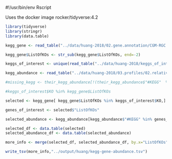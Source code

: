 #!/usr/bin/env Rscript

Uses the docker image rocker/tidyverse:4.2

```{r load packages needed}

library(tidyverse)
library(stringr)
library(data.table)

kegg_gene <- read_table("../data/huang-2018/02.gene.annotation/CGM-RGC.KEGG.gene.stat")

kegg_gene$ListOfKOs <- str_sub(kegg_gene$ListOfKOs, end=-2)

keggs_of_interest <- unique(read_table("../data/huang-2018/keggs_of_interest.tsv"))

kegg_abundance <- read_table("../data/huang-2018/03.profiles/02.relative.KEGG.abundance/CGM-RGC.gene.abundance.xls.KEGG.KO.ratio")

#missing_kegg <- their_kegg_abundance[!(their_kegg_abundance$"#KEGG"  %in% kegg_gene$"ListOfKOs"),]

#keggs_of_interest$KO %in% kegg_gene$ListOfKOs

selected <- kegg_gene[ kegg_gene$ListOfKOs %in% keggs_of_interest$KO,]

genes_of_interest <- selected$"ListOfKOs"

selected_abundance <- kegg_abundance[kegg_abundance$"#KEGG" %in% genes_of_interest, ]

selected_df <- data.table(selected)
selected_abundance_df <- data.table(selected_abundance)

more_info <- merge(selected_df, selected_abundance_df, by.x="ListOfKOs", by.y="#KEGG")

write_tsv(more_info,"../output/huang/kegg-gene-abundance.tsv")

```